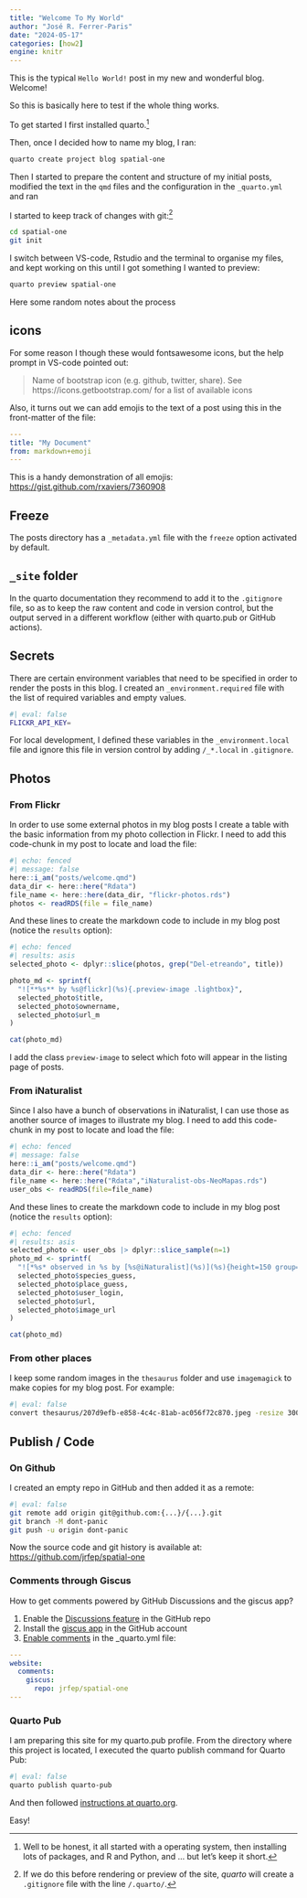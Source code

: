 ```yaml
---
title: "Welcome To My World"
author: "José R. Ferrer-Paris"
date: "2024-05-17"
categories: [how2]
engine: knitr
---
```


This is the typical `Hello World!` post in my new and wonderful blog. Welcome!

So this is basically here to test if the whole thing works.

To get started I first installed quarto.^[Well to be honest, it all started with a operating system, then installing lots of packages, and R and Python, and ... but let's keep it short.]

Then, once I decided how to name my blog, I ran:

```sh
quarto create project blog spatial-one
```

Then I started to prepare the content and structure of my initial posts, modified the text in the `qmd` files and the configuration in the `_quarto.yml` and ran 

I started to keep track of changes with git:^[If we do this before rendering or preview of the site, *quarto* will create a `.gitignore` file with the line `/.quarto/`.]

```sh
cd spatial-one
git init
```

I switch between VS-code, Rstudio and the terminal to organise my files, and kept working on this until I got something I wanted to preview:

```sh
quarto preview spatial-one
```

Here some random notes about the process

## icons

For some reason I though these would fontsawesome icons, but the help prompt in VS-code pointed out:

> Name of bootstrap icon (e.g. github, twitter, share). See https://icons.getbootstrap.com/ for a list of available icons

Also, it turns out we can add emojis to the text of a post using this in the front-matter of the file:

``` yaml
---
title: "My Document"
from: markdown+emoji
---
```

This is a handy demonstration of all emojis: <https://gist.github.com/rxaviers/7360908>

## Freeze

The posts directory has a `_metadata.yml` file with the `freeze` option activated by default.

## `_site` folder

In the quarto documentation they recommend to add it to the `.gitignore` file, so as to keep the raw content and code in version control, but the output served in a different workflow (either with quarto.pub or GitHub actions).

## Secrets

There are certain environment variables that need to be specified in order to render the posts in this blog. I created an `_environment.required` file with the list of required variables and empty values.

```bash
#| eval: false
FLICKR_API_KEY=
```

For local development, I defined these variables in the `_environment.local` file and ignore this file in version control by adding `/_*.local` in `.gitignore`. 

## Photos

### From Flickr

In order to use some external photos in my blog posts I create a table with the basic information from my photo collection in Flickr. I need to add this code-chunk in my post to locate and load the file:

```r
#| echo: fenced
#| message: false
here::i_am("posts/welcome.qmd")
data_dir <- here::here("Rdata")
file_name <- here::here(data_dir, "flickr-photos.rds")
photos <- readRDS(file = file_name)
```

And these lines to create the markdown code to include in my blog post (notice the `results` option):

```r
#| echo: fenced
#| results: asis
selected_photo <- dplyr::slice(photos, grep("Del-etreando", title))

photo_md <- sprintf(
  "![**%s** by %s@flickr](%s){.preview-image .lightbox}",
  selected_photo$title,
  selected_photo$ownername,
  selected_photo$url_m
)

cat(photo_md)
```

I add the class `preview-image` to select which foto will appear in the listing page of posts.


### From iNaturalist

Since I also have a bunch of observations in iNaturalist, I can use those as another source of images to illustrate my blog. I need to add this code-chunk in my post to locate and load the file:

```r
#| echo: fenced
#| message: false
here::i_am("posts/welcome.qmd")
data_dir <- here::here("Rdata")
file_name <- here::here("Rdata","iNaturalist-obs-NeoMapas.rds")
user_obs <- readRDS(file=file_name)
```

And these lines to create the markdown code to include in my blog post (notice the `results` option):

```r
#| echo: fenced
#| results: asis
selected_photo <- user_obs |> dplyr::slice_sample(n=1)
photo_md <- sprintf(
  "![*%s* observed in %s by [%s@iNaturalist](%s)](%s){height=150 group=\"my-gallery\"}",
  selected_photo$species_guess,
  selected_photo$place_guess,
  selected_photo$user_login,
  selected_photo$url,
  selected_photo$image_url
)

cat(photo_md)
```


### From other places

I keep some random images in the `thesaurus` folder and use `imagemagick` to make copies for my blog post. For example:


```bash
#| eval: false
convert thesaurus/207d9efb-e858-4c4c-81ab-ac056f72c870.jpeg -resize 300x300 posts/wms-in-R/image.jpg 
```

## Publish / Code

### On Github

I created an empty repo in GitHub and then added it as a remote:

```bash
#| eval: false
git remote add origin git@github.com:{...}/{...}.git
git branch -M dont-panic
git push -u origin dont-panic
```

Now the source code and git history is available at: <https://github.com/jrfep/spatial-one>

### Comments through Giscus

How to get comments powered by GitHub Discussions and the giscus app?

1. Enable the [Discussions feature](https://docs.github.com/en/discussions/quickstart) in the GitHub repo
2. Install the [giscus app](https://github.com/apps/giscus) in the GitHub account
3. [Enable comments](https://quarto.org/docs/output-formats/html-basics.html#commenting) in the _quarto.yml file:

``` yaml
---
website:
  comments:
    giscus: 
      repo: jrfep/spatial-one
---
```

### Quarto Pub

I am preparing this site for my quarto.pub profile. From the directory where this project is located, I executed the quarto publish command for Quarto Pub:

```bash
#| eval: false
quarto publish quarto-pub
```

And then followed [instructions at quarto.org](https://quarto.org/docs/publishing/quarto-pub.html).

Easy!



